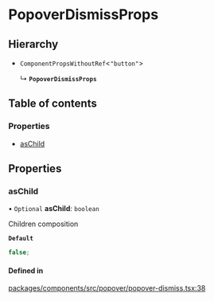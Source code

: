 # PopoverDismissProps

## Hierarchy

- `ComponentPropsWithoutRef`\<`"button"`\>

  ↳ **`PopoverDismissProps`**

## Table of contents

### Properties

- [asChild](PopoverDismissProps.md#aschild)

## Properties

### asChild

• `Optional` **asChild**: `boolean`

Children composition

**`Default`**

```ts
false;
```

#### Defined in

[packages/components/src/popover/popover-dismiss.tsx:38](https://github.com/vtex/shoreline/blob/9b5214c2f/packages/components/src/popover/popover-dismiss.tsx#L38)
